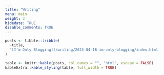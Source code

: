 ```yaml
---
title: "Writing"
menu: main
weight: 3
hidedate: TRUE
disable_comments: TRUE
---
```


```r
posts <- tibble::tribble(
  ~title,
  "[I'm Only Blogging](/writing/2023-04-18-im-only-blogging/index.html)"
)
```

```r
table <- knitr::kable(posts, col.names = "", "html", escape = FALSE)
kableExtra::kable_styling(table, full_width = TRUE)
```